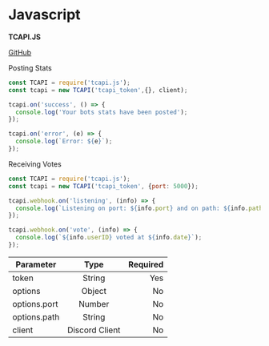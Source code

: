 # Javascript 

**TCAPI.JS**

[GitHub](https://github.com/Misly16/TCAPI.JS)

Posting Stats
```js lineNumbers=true
const TCAPI = require('tcapi.js');
const tcapi = new TCAPI('tcapi_token',{}, client);

tcapi.on('success', () => {
  console.log('Your bots stats have been posted');
});

tcapi.on('error', (e) => {
  console.log(`Error: ${e}`);
});
```

Receiving Votes
```js lineNumbers=true
const TCAPI = require('tcapi.js');
const tcapi = new TCAPI('tcapi_token', {port: 5000});

tcapi.webhook.on('listening', (info) => {
  console.log(`Listening on port: ${info.port} and on path: ${info.path}`);
});

tcapi.webhook.on('vote', (info) => {
  console.log(`${info.userID} voted at ${info.date}`);
});

```

| Parameter     | Type          | Required  |
| ------------- |:-------------:| ---------:|
| token         | String        |   Yes     |
| options       | Object        |   No      |
| options.port  | Number        |   No      |
| options.path  | String        |   No      |
| client        | Discord Client|   No      |
